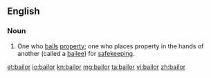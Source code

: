 ==English==

===Noun===
{{en-noun}}
# {{label|en|legal}} One who [[bail]]s [[property]]; one who places property in the hands of another (called a [[bailee]]) for [[safekeeping]].

[[et:bailor]]
[[io:bailor]]
[[kn:bailor]]
[[mg:bailor]]
[[ta:bailor]]
[[vi:bailor]]
[[zh:bailor]]